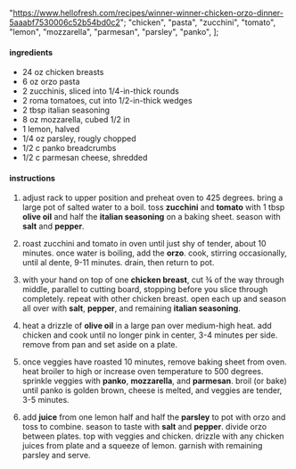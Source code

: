   "https://www.hellofresh.com/recipes/winner-winner-chicken-orzo-dinner-5aaabf7530006c52b54bd0c2";
  "chicken",
  "pasta",
  "zucchini",
  "tomato",
  "lemon",
  "mozzarella",
  "parmesan",
  "parsley",
  "panko",
];

#### ingredients

- 24 oz chicken breasts
- 6 oz orzo pasta
- 2 zucchinis, sliced into 1/4-in-thick rounds
- 2 roma tomatoes, cut into 1/2-in-thick wedges
- 2 tbsp italian seasoning
- 8 oz mozzarella, cubed 1/2 in
- 1 lemon, halved
- 1/4 oz parsley, rougly chopped
- 1/2 c panko breadcrumbs
- 1/2 c parmesan cheese, shredded

#### instructions

1. adjust rack to upper position and preheat oven to 425 degrees. bring a large pot of salted water to a boil. toss **zucchini** and **tomato** with 1 tbsp **olive oil** and half the **italian seasoning** on a baking sheet. season with **salt** and **pepper**.

2. roast zucchini and tomato in oven until just shy of tender, about 10 minutes. once water is boiling, add the **orzo**. cook, stirring occasionally, until al dente, 9-11 minutes. drain, then return to pot.

3. with your hand on top of one **chicken breast**, cut ¾ of the way through middle, parallel to cutting board, stopping before you slice through completely. repeat with other chicken breast. open each up and season all over with **salt**, **pepper**, and remaining **italian seasoning**.

4. heat a drizzle of **olive oil** in a large pan over medium-high heat. add chicken and cook until no longer pink in center, 3-4 minutes per side. remove from pan and set aside on a plate.

5. once veggies have roasted 10 minutes, remove baking sheet from oven. heat broiler to high or increase oven temperature to 500 degrees. sprinkle veggies with **panko**, **mozzarella**, and **parmesan**. broil (or bake) until panko is golden brown, cheese is melted, and veggies are tender, 3-5 minutes.

6. add **juice** from one lemon half and half the **parsley** to pot with orzo and toss to combine. season to taste with **salt** and **pepper**. divide orzo between plates. top with veggies and chicken. drizzle with any chicken juices from plate and a squeeze of lemon. garnish with remaining parsley and serve.
